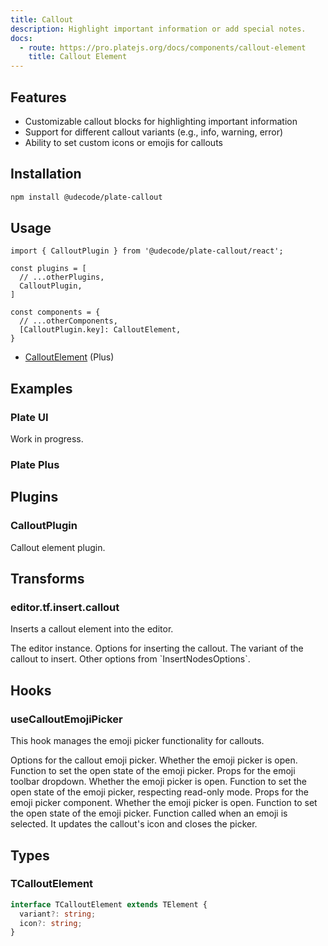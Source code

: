 ```yaml
---
title: Callout
description: Highlight important information or add special notes.
docs:
  - route: https://pro.platejs.org/docs/components/callout-element
    title: Callout Element
---
```


<PackageInfo>

## Features

- Customizable callout blocks for highlighting important information
- Support for different callout variants (e.g., info, warning, error)
- Ability to set custom icons or emojis for callouts

</PackageInfo>

## Installation


```bash
npm install @udecode/plate-callout
```

## Usage

```tsx
import { CalloutPlugin } from '@udecode/plate-callout/react';
```

```tsx
const plugins = [
  // ...otherPlugins,
  CalloutPlugin,
]
```

```tsx
const components = {
  // ...otherComponents,
  [CalloutPlugin.key]: CalloutElement,
}
```

- [CalloutElement](https://pro.platejs.org/docs/components/callout-element) (Plus)

## Examples

### Plate UI

Work in progress.

### Plate Plus

<ComponentPreviewPro name="callout-pro" />

## Plugins

### CalloutPlugin

Callout element plugin.

## Transforms

### editor.tf.insert.callout

Inserts a callout element into the editor.

<APIParameters>
  <APIItem name="editor" type="SlateEditor">
    The editor instance.
  </APIItem>
  <APIItem name="options" type="object" optional>
    Options for inserting the callout.
    <APISubList>
      <APISubListItem parent="options" name="variant" type="string" optional>
        The variant of the callout to insert.
      </APISubListItem>
      <APISubListItem parent="options" name="...InsertNodesOptions" type="InsertNodesOptions<E>">
        Other options from `InsertNodesOptions`.
      </APISubListItem>
    </APISubList>
  </APIItem>
</APIParameters>

## Hooks

### useCalloutEmojiPicker

This hook manages the emoji picker functionality for callouts.

<APIParameters>
  <APIItem name="options" type="UseCalloutEmojiPickerOptions">
    Options for the callout emoji picker.
    <APISubList>
      <APISubListItem parent="options" name="isOpen" type="boolean">
        Whether the emoji picker is open.
      </APISubListItem>
      <APISubListItem parent="options" name="setIsOpen" type="(isOpen: boolean) => void">
        Function to set the open state of the emoji picker.
      </APISubListItem>
    </APISubList>
  </APIItem>
</APIParameters>

<APIReturns>
  <APIItem name="emojiToolbarDropdownProps" type="object">
    Props for the emoji toolbar dropdown.
    <APISubList>
      <APISubListItem parent="emojiToolbarDropdownProps" name="isOpen" type="boolean">
        Whether the emoji picker is open.
      </APISubListItem>
      <APISubListItem parent="emojiToolbarDropdownProps" name="setIsOpen" type="(v: boolean) => void">
        Function to set the open state of the emoji picker, respecting read-only mode.
      </APISubListItem>
    </APISubList>
  </APIItem>
  <APIItem name="props" type="object">
    Props for the emoji picker component.
    <APISubList>
      <APISubListItem parent="props" name="isOpen" type="boolean">
        Whether the emoji picker is open.
      </APISubListItem>
      <APISubListItem parent="props" name="setIsOpen" type="(isOpen: boolean) => void">
        Function to set the open state of the emoji picker.
      </APISubListItem>
      <APISubListItem parent="props" name="onSelectEmoji" type="(options: { emojiValue?: any; icon?: any }) => void">
        Function called when an emoji is selected. It updates the callout's icon and closes the picker.
      </APISubListItem>
    </APISubList>
  </APIItem>
</APIReturns>

## Types

### TCalloutElement

```typescript
interface TCalloutElement extends TElement {
  variant?: string;
  icon?: string;
}
```
